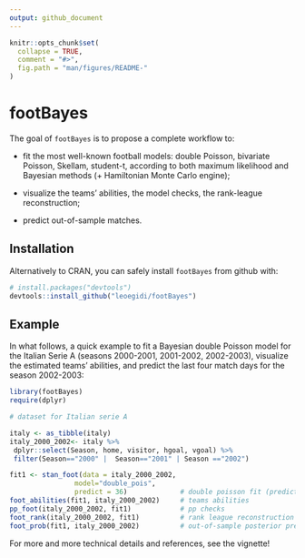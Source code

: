 ```yaml
---
output: github_document
---
```


<!-- README.md is generated from README.Rmd. Please edit that file -->

```r
knitr::opts_chunk$set(
  collapse = TRUE,
  comment = "#>",
  fig.path = "man/figures/README-"
)
```

# footBayes

The goal of ```footBayes``` is to propose a complete workflow to:

- fit the most well-known football models: double Poisson, bivariate Poisson, Skellam, student-t, according to both maximum likelihood and Bayesian methods (+ Hamiltonian Monte Carlo engine);

- visualize the teams' abilities, the model checks, the rank-league reconstruction;

- predict out-of-sample matches.


## Installation

Alternatively to CRAN, you can safely install ```footBayes``` from github with:

```r
# install.packages("devtools")
devtools::install_github("leoegidi/footBayes")
```

## Example 

In what follows, a quick example to fit a Bayesian double Poisson model for the Italian Serie A (seasons 2000-2001, 2001-2002, 2002-2003), visualize the estimated teams' abilities, and predict the last four match days for the season 2002-2003:

```r
library(footBayes)
require(dplyr)

# dataset for Italian serie A

italy <- as_tibble(italy)
italy_2000_2002<- italy %>%
 dplyr::select(Season, home, visitor, hgoal, vgoal) %>%
 filter(Season=="2000" |  Season=="2001" | Season =="2002")

fit1 <- stan_foot(data = italy_2000_2002,
                model="double_pois",
                predict = 36)             # double poisson fit (predict last 4 match-days)
foot_abilities(fit1, italy_2000_2002)     # teams abilities
pp_foot(italy_2000_2002, fit1)            # pp checks
foot_rank(italy_2000_2002, fit1)          # rank league reconstruction
foot_prob(fit1, italy_2000_2002)          # out-of-sample posterior pred. probabilities


```

For more and more technical details and references, see the vignette!



